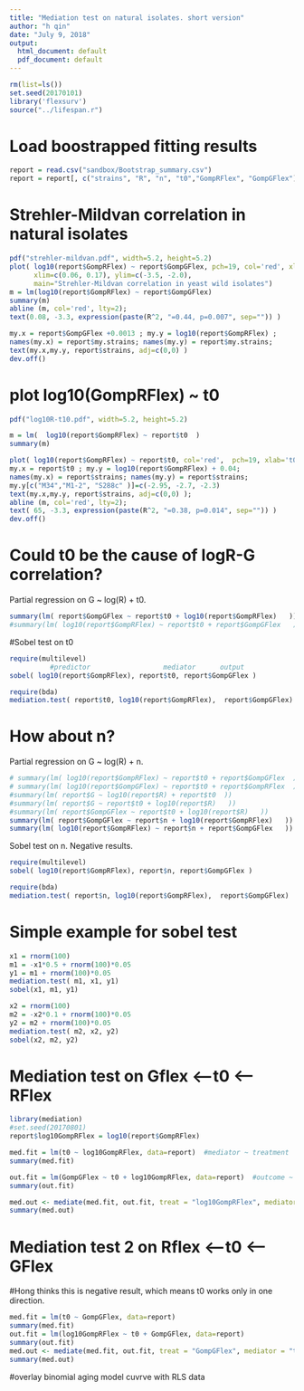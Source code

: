 ```yaml
---
title: "Mediation test on natural isolates. short version"
author: "h qin"
date: "July 9, 2018"
output:
  html_document: default
  pdf_document: default
---
```



```r
rm(list=ls())
set.seed(20170101)
library('flexsurv')
source("../lifespan.r")
```

# Load boostrapped fitting results

```r
report = read.csv("sandbox/Bootstrap_summary.csv")
report = report[, c("strains", "R", "n", "t0","GompRFlex", "GompGFlex")]
```


# Strehler-Mildvan correlation in natural isolates
```r
pdf("strehler-mildvan.pdf", width=5.2, height=5.2)
plot( log10(report$GompRFlex) ~ report$GompGFlex, pch=19, col='red', xlab='G', ylab='log10(R)', 
      xlim=c(0.06, 0.17), ylim=c(-3.5, -2.0),
      main="Strehler-Mildvan correlation in yeast wild isolates")
m = lm(log10(report$GompRFlex) ~ report$GompGFlex)
summary(m)
abline (m, col='red', lty=2);
text(0.08, -3.3, expression(paste(R^2, "=0.44, p=0.007", sep="")) )

my.x = report$GompGFlex +0.0013 ; my.y = log10(report$GompRFlex) ; 
names(my.x) = report$my.strains; names(my.y) = report$my.strains; 
text(my.x,my.y, report$strains, adj=c(0,0) )
dev.off()
```


# plot log10(GompRFlex) ~ t0

```r
pdf("log10R-t10.pdf", width=5.2, height=5.2)

m = lm(  log10(report$GompRFlex) ~ report$t0  )
summary(m)

plot( log10(report$GompRFlex) ~ report$t0, col='red',  pch=19, xlab='t0', ylab='log10(R)', ylim=c(-3.5,-2), xlim=c(30,77))
my.x = report$t0 ; my.y = log10(report$GompRFlex) + 0.04; 
names(my.x) = report$strains; names(my.y) = report$strains; 
my.y[c("M34","M1-2", "S288c" )]=c(-2.95, -2.7, -2.3)
text(my.x,my.y, report$strains, adj=c(0,0) ); 
abline (m, col='red', lty=2);
text( 65, -3.3, expression(paste(R^2, "=0.38, p=0.014", sep="")) )
dev.off()
```


# Could t0 be the cause of logR-G correlation? 
Partial regression on G ~  log(R)  + t0. 

```r
summary(lm( report$GompGFlex ~ report$t0 + log10(report$GompRFlex)   )) #good
#summary(lm( log10(report$GompRFlex) ~ report$t0 + report$GompGFlex   )) #poor
```

#Sobel test on t0

```r
require(multilevel)
          #predictor                  mediator      output
sobel( log10(report$GompRFlex), report$t0, report$GompGFlex )

require(bda)
mediation.test( report$t0, log10(report$GompRFlex),  report$GompGFlex)
```

# How about n? 

Partial regression on G ~  log(R)  + n. 

```r
# summary(lm( log10(report$GompRFlex) ~ report$t0 + report$GompGFlex  )) #poor
# summary(lm( log10(report$GompGFlex) ~ report$t0 + report$GompRFlex  ))#good
#summary(lm( report$G ~ log10(report$R) + report$t0  ))
#summary(lm( report$G ~ report$t0 + log10(report$R)   ))
#summary(lm( report$GompGFlex ~ report$t0 + log10(report$R)   )) 
summary(lm( report$GompGFlex ~ report$n + log10(report$GompRFlex)   )) 
summary(lm( log10(report$GompRFlex) ~ report$n + report$GompGFlex   )) 
```

Sobel test on n. Negative results. 

```r
require(multilevel)
sobel( log10(report$GompRFlex), report$n, report$GompGFlex )

require(bda)
mediation.test( report$n, log10(report$GompRFlex),  report$GompGFlex)
```

# Simple example for sobel test
```r
x1 = rnorm(100)
m1 = -x1*0.5 + rnorm(100)*0.05
y1 = m1 + rnorm(100)*0.05
mediation.test( m1, x1, y1)
sobel(x1, m1, y1)

x2 = rnorm(100)
m2 = -x2*0.1 + rnorm(100)*0.05
y2 = m2 + rnorm(100)*0.05
mediation.test( m2, x2, y2)
sobel(x2, m2, y2)

```

# Mediation test on Gflex <--t0 <-- RFlex

```r
library(mediation)
#set.seed(20170801)
report$log10GompRFlex = log10(report$GompRFlex)

med.fit = lm(t0 ~ log10GompRFlex, data=report)  #mediator ~ treatment
summary(med.fit)

out.fit = lm(GompGFlex ~ t0 + log10GompRFlex, data=report)  #outcome ~ mediator + treatment
summary(out.fit)

med.out <- mediate(med.fit, out.fit, treat = "log10GompRFlex", mediator = "t0", robustSE = TRUE, sims = 100) #mediator test
summary(med.out)

```

# Mediation test 2 on Rflex <--t0 <-- GFlex
#Hong thinks this is negative result, which means t0 works only in one direction. 

```r
med.fit = lm(t0 ~ GompGFlex, data=report)  
summary(med.fit)
out.fit = lm(log10GompRFlex ~ t0 + GompGFlex, data=report)  
summary(out.fit)
med.out <- mediate(med.fit, out.fit, treat = "GompGFlex", mediator = "t0", robustSE = TRUE, sims = 100)
summary(med.out)


```


#overlay binomial aging model cuvrve with RLS data

